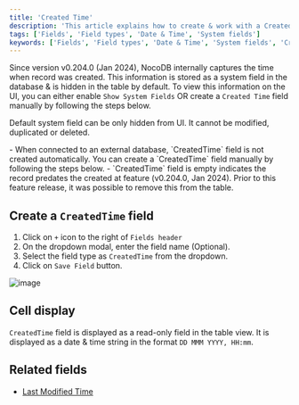 ```yaml
---
title: 'Created Time'
description: 'This article explains how to create & work with a Created Time field.'
tags: ['Fields', 'Field types', 'Date & Time', 'System fields']
keywords: ['Fields', 'Field types', 'Date & Time', 'System fields', 'Created Time']
---
```


Since version v0.204.0 (Jan 2024), NocoDB internally captures the time when record was created. This information is stored as a system field in the database & is hidden in the table by default. To view this information on the UI, you can either enable `Show System Fields` OR create a `Created Time` field manually by following the steps below.

Default system field can be only hidden from UI. It cannot be modified, duplicated or deleted.

<Callout type="note">
    - When connected to an external database, `CreatedTime` field is not created automatically. You can create a `CreatedTime` field manually by following the steps below.
    - `CreatedTime` field is empty indicates the record predates the created at feature (v0.204.0, Jan 2024). Prior to this feature release, it was possible to remove this from the table.
</Callout>

## Create a `CreatedTime` field
1. Click on `+` icon to the right of `Fields header`
2. On the dropdown modal, enter the field name (Optional).
3. Select the field type as `CreatedTime` from the dropdown.
4. Click on `Save Field` button.

![image](/img/v2/fields/types/created-time.png)

## Cell display
`CreatedTime` field is displayed as a read-only field in the table view. It is displayed as a date & time string in the format `DD MMM YYYY, HH:mm`.

## Related fields
- [Last Modified Time](060.last-modified-time.md)